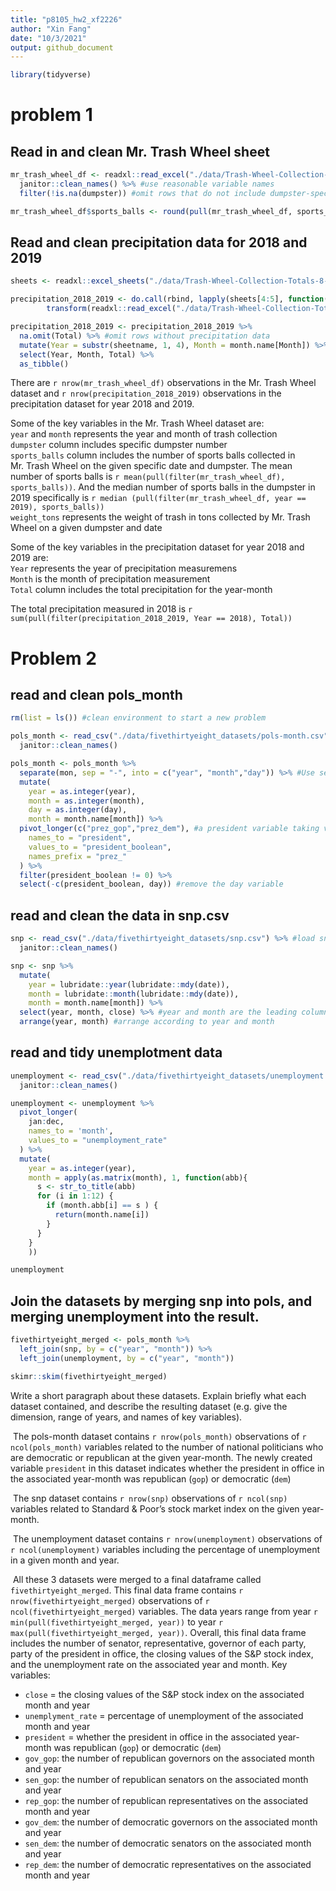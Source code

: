 ```yaml
---
title: "p8105_hw2_xf2226"
author: "Xin Fang"
date: "10/3/2021"
output: github_document
---
```


```r
library(tidyverse)
```

# problem 1 

## Read in and clean Mr. Trash Wheel sheet
```r
mr_trash_wheel_df <- readxl::read_excel("./data/Trash-Wheel-Collection-Totals-8-6-19.xlsx", sheet = 1, range = cellranger::cell_cols("A:N"), skip = 1) %>% # specified the sheet in the Excel file, using sheet = 1; omited non-data entries, using range = cellranger::cell_cols("A:N") and skip = 1
  janitor::clean_names() %>% #use reasonable variable names
  filter(!is.na(dumpster)) #omit rows that do not include dumpster-specific data

mr_trash_wheel_df$sports_balls <- round(pull(mr_trash_wheel_df, sports_balls), 0) #round the number of sports balls to the nearest integer
```

## Read and clean precipitation data for 2018 and 2019

```r
sheets <- readxl::excel_sheets("./data/Trash-Wheel-Collection-Totals-8-6-19.xlsx") #read in sheets

precipitation_2018_2019 <- do.call(rbind, lapply(sheets[4:5], function(X) 
        transform(readxl::read_excel("./data/Trash-Wheel-Collection-Totals-8-6-19.xlsx", sheet = X, skip = 1), sheetname = X))) #rbind the two seperate sheets and add a column containing the sheetnames

precipitation_2018_2019 <- precipitation_2018_2019 %>% 
  na.omit(Total) %>% #omit rows without precipitation data
  mutate(Year = substr(sheetname, 1, 4), Month = month.name[Month]) %>%  #add a variable for year and convert month to a character variable
  select(Year, Month, Total) %>% 
  as_tibble()
```

There are `r nrow(mr_trash_wheel_df)` observations in the Mr. Trash Wheel dataset and `r nrow(precipitation_2018_2019)` observations in the precipitation dataset for year 2018 and 2019. 

Some of the key variables in the Mr. Trash Wheel dataset are: \
`year`  and `month` represents the year and month of trash collection\
`dumpster` column includes specific dumpster number \
`sports_balls` column includes the number of sports balls collected in Mr. Trash Wheel on the given specific date and dumpster. The mean number of sports balls is `r mean(pull(filter(mr_trash_wheel_df), sports_balls))`. And the median number of sports balls in the dumpster in 2019 specifically is `r median (pull(filter(mr_trash_wheel_df, year == 2019), sports_balls))`\
`weight_tons` represents the weight of trash in tons collected by Mr. Trash Wheel on a given dumpster and date \

Some of the key variables in the precipitation dataset for year 2018 and 2019 are:\
`Year` represents the year of precipitation measuremens\
`Month` is the month of precipitation measurement\
`Total` column includes the total precipitation for the year-month\

The total precipitation measured in 2018 is `r sum(pull(filter(precipitation_2018_2019, Year == 2018), Total))` 

\newpage
# Problem 2 
## read and clean pols_month
```r
rm(list = ls()) #clean environment to start a new problem

pols_month <- read_csv("./data/fivethirtyeight_datasets/pols-month.csv") %>% #load pols_month dataset
  janitor::clean_names() 

pols_month <- pols_month %>%
  separate(mon, sep = "-", into = c("year", "month","day")) %>% #Use separate() to break up the variable mon into integer variables year, month, and day
  mutate(
    year = as.integer(year), 
    month = as.integer(month), 
    day = as.integer(day),
    month = month.name[month]) %>% 
  pivot_longer(c("prez_gop","prez_dem"), #a president variable taking values gop and dem
    names_to = "president",
    values_to = "president_boolean",
    names_prefix = "prez_"
  ) %>% 
  filter(president_boolean != 0) %>% 
  select(-c(president_boolean, day)) #remove the day variable
```

## read and clean the data in snp.csv
```r
snp <- read_csv("./data/fivethirtyeight_datasets/snp.csv") %>% #load snp dataset
  janitor::clean_names() 

snp <- snp %>%
  mutate(
    year = lubridate::year(lubridate::mdy(date)), 
    month = lubridate::month(lubridate::mdy(date)), 
    month = month.name[month]) %>% 
  select(year, month, close) %>% #year and month are the leading columns
  arrange(year, month) #arrange according to year and month
```

## read and tidy unemplotment data
```r
unemployment <- read_csv("./data/fivethirtyeight_datasets/unemployment.csv") %>% 
  janitor::clean_names() 

unemployment <- unemployment %>% 
  pivot_longer(
    jan:dec, 
    names_to = 'month', 
    values_to = "unemployment_rate"
  ) %>% 
  mutate(
    year = as.integer(year),
    month = apply(as.matrix(month), 1, function(abb){
      s <- str_to_title(abb)
      for (i in 1:12) {
        if (month.abb[i] == s ) {
          return(month.name[i])
        }
      }
    }
    ))

unemployment

```

## Join the datasets by merging snp into pols, and merging unemployment into the result.
```r
fivethirtyeight_merged <- pols_month %>% 
  left_join(snp, by = c("year", "month")) %>% 
  left_join(unemployment, by = c("year", "month"))

skimr::skim(fivethirtyeight_merged)
```
Write a short paragraph about these datasets. Explain briefly what each dataset contained, and describe the resulting dataset (e.g. give the dimension, range of years, and names of key variables).

\ The pols-month dataset contains `r nrow(pols_month)` observations of `r ncol(pols_month)` variables related to the number of national politicians who are democratic or republican at the given year-month. The newly created variable `president` in this dataset indicates whether the president in office in the associated year-month was republican (`gop`) or democratic (`dem`)

\ The snp dataset contains `r nrow(snp)` observations of `r ncol(snp)` variables related to Standard & Poor’s stock market index on the given year-month.

\ The unemployment dataset contains `r nrow(unemployment)` observations of `r ncol(unemployment)` variables including the percentage of unemployment in a given month and year.

\ All these 3 datasets were merged to a final dataframe called `fivethirtyeight_merged`. This final data frame contains `r nrow(fivethirtyeight_merged)` observations of `r ncol(fivethirtyeight_merged)` variables. The data years range from year `r min(pull(fivethirtyeight_merged, year))` to year `r max(pull(fivethirtyeight_merged, year))`. Overall, this final data frame includes the number of senator, representative, governor of each party, party of the president in office, the closing values of the S&P stock index, and the unemployment rate on the associated year and month. Key variables: 

* `close` = the closing values of the S&P stock index on the associated month and year
* `unemplyment_rate` = percentage of unemployment of the associated month and year
* `president` = whether the president in office in the associated year-month was republican (`gop`) or democratic (`dem`)
* `gov_gop`: the number of republican governors on the associated month and year
* `sen_gop`: the number of republican senators on the associated month and year
* `rep_gop`: the number of republican representatives on the associated month and year
* `gov_dem`: the number of democratic governors on the associated month and year
* `sen_dem`: the number of democratic senators on the associated month and year
* `rep_dem`: the number of democratic representatives on the associated month and year

```r

```


